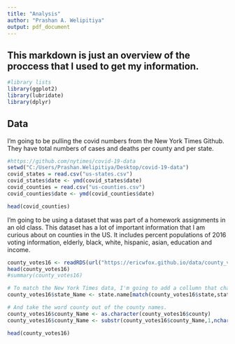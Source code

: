 ```yaml
---
title: "Analysis"
author: "Prashan A. Welipitiya"
output: pdf_document
---
```

## This markdown is just an overview of the proccess that I used to get my information. 

```r
#library lists
library(ggplot2)
library(lubridate)
library(dplyr)
```
## Data

I'm going to be pulling the covid numbers from the New York Times Github. They have total numbers of cases and deaths per county and per state. 

```r
#https://github.com/nytimes/covid-19-data
setwd("C:/Users/Prashan.Welipitiya/Desktop/covid-19-data")
covid_states = read.csv("us-states.csv")
covid_states$date <- ymd(covid_states$date)
covid_counties = read.csv("us-counties.csv")
covid_counties$date <- ymd(covid_counties$date)

head(covid_counties)
```


I'm going to be using a dataset that was part of a homework assignments in an old class. This dataset has a lot of important information that I am curious about on counties in the US. It includes percent populations of 2016 voting information, elderly, black, white, hispanic, asian, education and income.  

```r
county_votes16 <- readRDS(url("https://ericwfox.github.io/data/county_votes16.rds"))
head(county_votes16)
#summary(county_votes16)
```

```r
# To match the New York Times data, I'm going to add a collumn that changes the state abbreviation to the name 
county_votes16$state_Name <- state.name[match(county_votes16$state,state.abb)]

# And take the word county out of the county names. 
county_votes16$county_Name <- as.character(county_votes16$county)
county_votes16$county_Name <- substr(county_votes16$county_Name,1,nchar(county_votes16$county_Name) - 7)

head(county_votes16)
```

